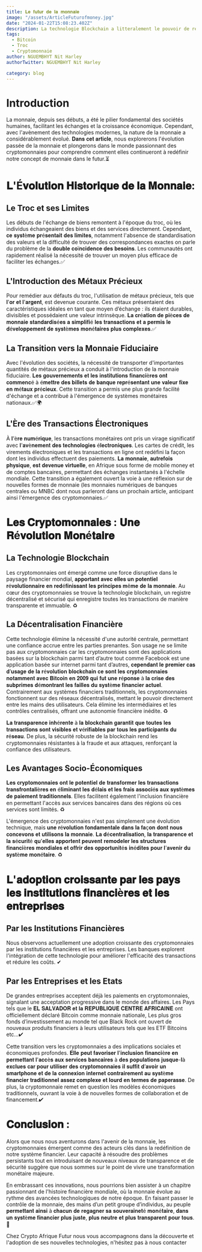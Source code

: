 ```yaml
---
title: 𝐋𝐞 𝐟𝐮𝐭𝐮𝐫 𝐝𝐞 𝐥𝐚 𝐦𝐨𝐧𝐧𝐚𝐢𝐞
image: "/assets/ArticleFuturofmoney.jpg"
date: "2024-01-22T15:08:23.402Z"
description: La technologie Blockchain a litteralement le pouvoir de redefinir la manière dont nous penserons le système financier du futur.
tags:
  - Bitcoin
  - Troc
  - Cryptomonnaie
author: NGUEMBHYT Nit Harley
authorTwitter: NGUEMBHYT Nit Harley

category: blog
---
```

# Introduction

La monnaie, depuis ses débuts, a été le pilier fondamental des sociétés humaines, facilitant les échanges et la croissance économique. Cependant, avec l'avènement des technologies modernes, la nature de la monnaie a considérablement évolué. 𝐃𝐚𝐧𝐬 𝐜𝐞𝐭 𝐚𝐫𝐭𝐢𝐜𝐥𝐞, nous explorerons l'évolution passée de la monnaie et plongerons dans le monde passionnant des cryptomonnaies pour comprendre comment elles continueront à redéfinir notre concept de monnaie dans le futur.⏳

# 𝐋'É𝐯𝐨𝐥𝐮𝐭𝐢𝐨𝐧 𝐇𝐢𝐬𝐭𝐨𝐫𝐢𝐪𝐮𝐞 𝐝𝐞 𝐥𝐚 𝐌𝐨𝐧𝐧𝐚𝐢𝐞:

## Le Troc et ses Limites

Les débuts de l'échange de biens remontent à l'époque du troc, où les individus échangeaient des biens et des services directement. Cependant, 𝐜𝐞 𝐬𝐲𝐬𝐭è𝐦𝐞 𝐩𝐫é𝐬𝐞𝐧𝐭𝐚𝐢𝐭 𝐝𝐞𝐬 𝐥𝐢𝐦𝐢𝐭𝐞𝐬, notamment l'absence de standardisation des valeurs et la difficulté de trouver des correspondances exactes on parle du problème de la 𝐝𝐨𝐮𝐛𝐥𝐞 𝐜𝐨ï𝐧𝐜𝐢𝐝𝐞𝐧𝐜𝐞 𝐝𝐞𝐬 𝐛𝐞𝐬𝐨𝐢𝐧𝐬. Les communautés ont rapidement réalisé la nécessité de trouver un moyen plus efficace de faciliter les échanges.✅

## L'Introduction des Métaux Précieux

Pour remédier aux défauts du troc, l'utilisation de métaux précieux, tels que 𝐥'𝐨𝐫 𝐞𝐭 𝐥'𝐚𝐫𝐠𝐞𝐧𝐭, est devenue courante. Ces métaux présentaient des caractéristiques idéales en tant que moyen d’échange : ils étaient durables, divisibles et possédaient une valeur intrinsèque. 𝐋𝐚 𝐜𝐫é𝐚𝐭𝐢𝐨𝐧 𝐝𝐞 𝐩𝐢è𝐜𝐞𝐬 𝐝𝐞 𝐦𝐨𝐧𝐧𝐚𝐢𝐞 𝐬𝐭𝐚𝐧𝐝𝐚𝐫𝐝𝐢𝐬é𝐞𝐬 𝐚 𝐬𝐢𝐦𝐩𝐥𝐢𝐟𝐢é 𝐥𝐞𝐬 𝐭𝐫𝐚𝐧𝐬𝐚𝐜𝐭𝐢𝐨𝐧𝐬 𝐞𝐭 𝐚 𝐩𝐞𝐫𝐦𝐢𝐬 𝐥𝐞 𝐝é𝐯𝐞𝐥𝐨𝐩𝐩𝐞𝐦𝐞𝐧𝐭 𝐝𝐞 𝐬𝐲𝐬𝐭è𝐦𝐞𝐬 𝐦𝐨𝐧é𝐭𝐚𝐢𝐫𝐞𝐬 𝐩𝐥𝐮𝐬 𝐜𝐨𝐦𝐩𝐥𝐞𝐱𝐞𝐬.✅

## La Transition vers la Monnaie Fiduciaire 

Avec l'évolution des sociétés, la nécessité de transporter d'importantes quantités de métaux précieux a conduit à l'introduction de la monnaie fiduciaire. 𝐋𝐞𝐬 𝐠𝐨𝐮𝐯𝐞𝐫𝐧𝐞𝐦𝐞𝐧𝐭𝐬 𝐞𝐭 𝐥𝐞𝐬 𝐢𝐧𝐬𝐭𝐢𝐭𝐮𝐭𝐢𝐨𝐧𝐬 𝐟𝐢𝐧𝐚𝐧𝐜𝐢è𝐫𝐞𝐬 𝐨𝐧𝐭 𝐜𝐨𝐦𝐦𝐞𝐧𝐜é à é𝐦𝐞𝐭𝐭𝐫𝐞 𝐝𝐞𝐬 𝐛𝐢𝐥𝐥𝐞𝐭𝐬 𝐝𝐞 𝐛𝐚𝐧𝐪𝐮𝐞 𝐫𝐞𝐩𝐫é𝐬𝐞𝐧𝐭𝐚𝐧𝐭 𝐮𝐧𝐞 𝐯𝐚𝐥𝐞𝐮𝐫 𝐟𝐢𝐱𝐞 𝐞𝐧 𝐦é𝐭𝐚𝐮𝐱 𝐩𝐫é𝐜𝐢𝐞𝐮𝐱. Cette transition a permis une plus grande facilité d'échange et a contribué à l'émergence de systèmes monétaires nationaux.✅🌍

## L'Ère des Transactions Électroniques

À 𝐥'è𝐫𝐞 𝐧𝐮𝐦é𝐫𝐢𝐪𝐮𝐞, les transactions monétaires ont pris un virage significatif avec 𝐥'𝐚𝐯è𝐧𝐞𝐦𝐞𝐧𝐭 𝐝𝐞𝐬 𝐭𝐞𝐜𝐡𝐧𝐨𝐥𝐨𝐠𝐢𝐞𝐬 é𝐥𝐞𝐜𝐭𝐫𝐨𝐧𝐢𝐪𝐮𝐞𝐬. Les cartes de crédit, les virements électroniques et les transactions en ligne ont redéfini la façon dont les individus effectuent des paiements. 𝐋𝐚 𝐦𝐨𝐧𝐧𝐚𝐢𝐞, 𝐚𝐮𝐭𝐫𝐞𝐟𝐨𝐢𝐬 𝐩𝐡𝐲𝐬𝐢𝐪𝐮𝐞, 𝐞𝐬𝐭 𝐝𝐞𝐯𝐞𝐧𝐮𝐞 𝐯𝐢𝐫𝐭𝐮𝐞𝐥𝐥𝐞, en Afrique sous forme de mobile money et de comptes bancaires, permettant des échanges instantanés à l'échelle mondiale. Cette transition a également ouvert la voie à une réflexion sur de nouvelles formes de monnaie (les monnaies numériques de banques centrales ou MNBC dont nous parleront dans un prochain article, anticipant ainsi l'émergence des cryptomonnaies.✅

# 𝐋𝐞𝐬 𝐂𝐫𝐲𝐩𝐭𝐨𝐦𝐨𝐧𝐧𝐚𝐢𝐞𝐬 : 𝐔𝐧𝐞 𝐑é𝐯𝐨𝐥𝐮𝐭𝐢𝐨𝐧 𝐌𝐨𝐧é𝐭𝐚𝐢𝐫𝐞 

## La Technologie Blockchain 

Les cryptomonnaies ont émergé comme une force disruptive dans le paysage financier mondial, 𝐚𝐩𝐩𝐨𝐫𝐭𝐚𝐧𝐭 𝐚𝐯𝐞𝐜 𝐞𝐥𝐥𝐞𝐬 𝐮𝐧 𝐩𝐨𝐭𝐞𝐧𝐭𝐢𝐞𝐥 𝐫é𝐯𝐨𝐥𝐮𝐭𝐢𝐨𝐧𝐧𝐚𝐢𝐫𝐞 𝐞𝐧 𝐫𝐞𝐝é𝐟𝐢𝐧𝐢𝐬𝐬𝐚𝐧𝐭 𝐥𝐞𝐬 𝐩𝐫𝐢𝐧𝐜𝐢𝐩𝐞𝐬 𝐦ê𝐦𝐞 𝐝𝐞 𝐥𝐚 𝐦𝐨𝐧𝐧𝐚𝐢𝐞.
Au cœur des cryptomonnaies se trouve la technologie blockchain, un registre décentralisé et sécurisé qui enregistre toutes les transactions de manière transparente et immuable. ♻️

## La Décentralisation Financière 

Cette technologie élimine la nécessité d'une autorité centrale, permettant une confiance accrue entre les parties prenantes. Son usage ne se limite pas aux cryptomonnaies car les cryptomonnaies sont des applications basées sur la blockchain parmi tant d’autre tout comme Facebook est une application basée sur internet parmi tant d’autres, 𝐜𝐞𝐩𝐞𝐧𝐝𝐚𝐧𝐭 𝐥𝐞 𝐩𝐫𝐞𝐦𝐢𝐞𝐫 𝐜𝐚𝐬 𝐝’𝐮𝐬𝐚𝐠𝐞 𝐝𝐞 𝐥𝐚 𝐫é𝐯𝐨𝐥𝐮𝐭𝐢𝐨𝐧 𝐛𝐥𝐨𝐜𝐤𝐜𝐡𝐚𝐢𝐧 𝐜𝐞 𝐬𝐨𝐧𝐭 𝐥𝐞𝐬 𝐜𝐫𝐲𝐩𝐭𝐨𝐦𝐨𝐧𝐧𝐚𝐢𝐞𝐬 𝐧𝐨𝐭𝐚𝐦𝐦𝐞𝐧𝐭 𝐚𝐯𝐞𝐜 𝐁𝐢𝐭𝐜𝐨𝐢𝐧 𝐞𝐧 𝟐𝟎𝟎𝟗 𝐪𝐮𝐢 𝐟𝐮𝐭 𝐮𝐧𝐞 𝐫é𝐩𝐨𝐧𝐬𝐞 à 𝐥𝐚 𝐜𝐫𝐢𝐬𝐞 𝐝𝐞𝐬 𝐬𝐮𝐛𝐩𝐫𝐢𝐦𝐞𝐬 𝐝é𝐦𝐨𝐧𝐭𝐫𝐚𝐧𝐭 𝐥𝐞𝐬 𝐟𝐚𝐢𝐥𝐥𝐞𝐬 𝐝𝐮 𝐬𝐲𝐬𝐭è𝐦𝐞 𝐟𝐢𝐧𝐚𝐧𝐜𝐢𝐞𝐫 𝐚𝐜𝐭𝐮𝐞𝐥.
Contrairement aux systèmes financiers traditionnels, les cryptomonnaies fonctionnent sur des réseaux décentralisés, mettant le pouvoir directement entre les mains des utilisateurs. Cela élimine les intermédiaires et les contrôles centralisés, offrant une autonomie financière inédite. ♻️

𝐋𝐚 𝐭𝐫𝐚𝐧𝐬𝐩𝐚𝐫𝐞𝐧𝐜𝐞 𝐢𝐧𝐡é𝐫𝐞𝐧𝐭𝐞 à 𝐥𝐚 𝐛𝐥𝐨𝐜𝐤𝐜𝐡𝐚𝐢𝐧 𝐠𝐚𝐫𝐚𝐧𝐭𝐢𝐭 𝐪𝐮𝐞 𝐭𝐨𝐮𝐭𝐞𝐬 𝐥𝐞𝐬 𝐭𝐫𝐚𝐧𝐬𝐚𝐜𝐭𝐢𝐨𝐧𝐬 𝐬𝐨𝐧𝐭 𝐯𝐢𝐬𝐢𝐛𝐥𝐞𝐬 𝐞𝐭 𝐯é𝐫𝐢𝐟𝐢𝐚𝐛𝐥𝐞𝐬 𝐩𝐚𝐫 𝐭𝐨𝐮𝐬 𝐥𝐞𝐬 𝐩𝐚𝐫𝐭𝐢𝐜𝐢𝐩𝐚𝐧𝐭𝐬 𝐝𝐮 𝐫é𝐬𝐞𝐚𝐮. De plus, la sécurité robuste de la blockchain rend les cryptomonnaies résistantes à la fraude et aux attaques, renforçant la confiance des utilisateurs.

## Les Avantages Socio-Économiques
𝐋𝐞𝐬 𝐜𝐫𝐲𝐩𝐭𝐨𝐦𝐨𝐧𝐧𝐚𝐢𝐞𝐬 𝐨𝐧𝐭 𝐥𝐞 𝐩𝐨𝐭𝐞𝐧𝐭𝐢𝐞𝐥 𝐝𝐞 𝐭𝐫𝐚𝐧𝐬𝐟𝐨𝐫𝐦𝐞𝐫 𝐥𝐞𝐬 𝐭𝐫𝐚𝐧𝐬𝐚𝐜𝐭𝐢𝐨𝐧𝐬 𝐭𝐫𝐚𝐧𝐬𝐟𝐫𝐨𝐧𝐭𝐚𝐥𝐢è𝐫𝐞𝐬 𝐞𝐧 é𝐥𝐢𝐦𝐢𝐧𝐚𝐧𝐭 𝐥𝐞𝐬 𝐝é𝐥𝐚𝐢𝐬 𝐞𝐭 𝐥𝐞𝐬 𝐟𝐫𝐚𝐢𝐬 𝐚𝐬𝐬𝐨𝐜𝐢é𝐬 𝐚𝐮𝐱 𝐬𝐲𝐬𝐭è𝐦𝐞𝐬 𝐝𝐞 𝐩𝐚𝐢𝐞𝐦𝐞𝐧𝐭 𝐭𝐫𝐚𝐝𝐢𝐭𝐢𝐨𝐧𝐧𝐞𝐥𝐬. Elles facilitent également l'inclusion financière en permettant l'accès aux services bancaires dans des régions où ces services sont limités. ♻️

L'émergence des cryptomonnaies n'est pas simplement une évolution technique, mais 𝐮𝐧𝐞 𝐫é𝐯𝐨𝐥𝐮𝐭𝐢𝐨𝐧 𝐟𝐨𝐧𝐝𝐚𝐦𝐞𝐧𝐭𝐚𝐥𝐞 𝐝𝐚𝐧𝐬 𝐥𝐚 𝐟𝐚ç𝐨𝐧 𝐝𝐨𝐧𝐭 𝐧𝐨𝐮𝐬 𝐜𝐨𝐧𝐜𝐞𝐯𝐨𝐧𝐬 𝐞𝐭 𝐮𝐭𝐢𝐥𝐢𝐬𝐨𝐧𝐬 𝐥𝐚 𝐦𝐨𝐧𝐧𝐚𝐢𝐞. 𝐋𝐚 𝐝é𝐜𝐞𝐧𝐭𝐫𝐚𝐥𝐢𝐬𝐚𝐭𝐢𝐨𝐧, 𝐥𝐚 𝐭𝐫𝐚𝐧𝐬𝐩𝐚𝐫𝐞𝐧𝐜𝐞 𝐞𝐭 𝐥𝐚 𝐬é𝐜𝐮𝐫𝐢𝐭é 𝐪𝐮'𝐞𝐥𝐥𝐞𝐬 𝐚𝐩𝐩𝐨𝐫𝐭𝐞𝐧𝐭 𝐩𝐞𝐮𝐯𝐞𝐧𝐭 𝐫𝐞𝐦𝐨𝐝𝐞𝐥𝐞𝐫 𝐥𝐞𝐬 𝐬𝐭𝐫𝐮𝐜𝐭𝐮𝐫𝐞𝐬 𝐟𝐢𝐧𝐚𝐧𝐜𝐢è𝐫𝐞𝐬 𝐦𝐨𝐧𝐝𝐢𝐚𝐥𝐞𝐬 𝐞𝐭 𝐨𝐟𝐟𝐫𝐢𝐫 𝐝𝐞𝐬 𝐨𝐩𝐩𝐨𝐫𝐭𝐮𝐧𝐢𝐭é𝐬 𝐢𝐧é𝐝𝐢𝐭𝐞𝐬 𝐩𝐨𝐮𝐫 𝐥'𝐚𝐯𝐞𝐧𝐢𝐫 𝐝𝐮 𝐬𝐲𝐬𝐭è𝐦𝐞 𝐦𝐨𝐧é𝐭𝐚𝐢𝐫𝐞. ♻️

# 𝐋'𝐚𝐝𝐨𝐩𝐭𝐢𝐨𝐧 𝐜𝐫𝐨𝐢𝐬𝐬𝐚𝐧𝐭𝐞 𝐩𝐚𝐫 𝐥𝐞𝐬 𝐩𝐚𝐲𝐬 𝐥𝐞𝐬 𝐢𝐧𝐬𝐭𝐢𝐭𝐮𝐭𝐢𝐨𝐧𝐬 𝐟𝐢𝐧𝐚𝐧𝐜𝐢è𝐫𝐞𝐬 𝐞𝐭 𝐥𝐞𝐬 𝐞𝐧𝐭𝐫𝐞𝐩𝐫𝐢𝐬𝐞𝐬

## Par les Institutions Financières

Nous observons actuellement une adoption croissante des cryptomonnaies par les institutions financières et les entreprises. Les banques explorent l'intégration de cette technologie pour améliorer l'efficacité des transactions et réduire les coûts. ✔

## Par les Entreprises et les Etats

De grandes entreprises acceptent déjà les paiements en cryptomonnaies, signalant une acceptation progressive dans le monde des affaires. Les Pays tels que le 𝐄𝐋 𝐒𝐀𝐋𝐕𝐀𝐃𝐎𝐑 𝐞𝐭 𝐥𝐚 𝐑𝐄𝐏𝐔𝐁𝐋𝐈𝐐𝐔𝐄 𝐂𝐄𝐍𝐓𝐑𝐄 𝐀𝐅𝐑𝐈𝐂𝐀𝐈𝐍𝐄 ont officiellement déclaré Bitcoin comme monnaie nationale, Les plus gros fonds d’investissement au monde tel que Black Rock ont ouvert de nouveaux produits financiers à leurs utilisateurs tels que les ETF Bitcoins etc…✔

Cette transition vers les cryptomonnaies a des implications sociales et économiques profondes. 𝐄𝐥𝐥𝐞 𝐩𝐞𝐮𝐭 𝐟𝐚𝐯𝐨𝐫𝐢𝐬𝐞𝐫 𝐥'𝐢𝐧𝐜𝐥𝐮𝐬𝐢𝐨𝐧 𝐟𝐢𝐧𝐚𝐧𝐜𝐢è𝐫𝐞 𝐞𝐧 𝐩𝐞𝐫𝐦𝐞𝐭𝐭𝐚𝐧𝐭 𝐥'𝐚𝐜𝐜è𝐬 𝐚𝐮𝐱 𝐬𝐞𝐫𝐯𝐢𝐜𝐞𝐬 𝐛𝐚𝐧𝐜𝐚𝐢𝐫𝐞𝐬 à 𝐝𝐞𝐬 𝐩𝐨𝐩𝐮𝐥𝐚𝐭𝐢𝐨𝐧𝐬 𝐣𝐮𝐬𝐪𝐮𝐞-𝐥à 𝐞𝐱𝐜𝐥𝐮𝐞𝐬 𝐜𝐚𝐫 𝐩𝐨𝐮𝐫 𝐮𝐭𝐢𝐥𝐢𝐬𝐞𝐫 𝐝𝐞𝐬 𝐜𝐫𝐲𝐩𝐭𝐨𝐦𝐨𝐧𝐧𝐚𝐢𝐞𝐬 𝐢𝐥 𝐬𝐮𝐟𝐟𝐢𝐭 𝐝’𝐚𝐯𝐨𝐢𝐫 𝐮𝐧 𝐬𝐦𝐚𝐫𝐭𝐩𝐡𝐨𝐧𝐞 𝐞𝐭 𝐝𝐞 𝐥𝐚 𝐜𝐨𝐧𝐧𝐞𝐱𝐢𝐨𝐧 𝐢𝐧𝐭𝐞𝐫𝐧𝐞𝐭 𝐜𝐨𝐧𝐭𝐫𝐚𝐢𝐫𝐞𝐦𝐞𝐧𝐭 𝐚𝐮 𝐬𝐲𝐬𝐭è𝐦𝐞 𝐟𝐢𝐧𝐚𝐧𝐜𝐢𝐞𝐫 𝐭𝐫𝐚𝐝𝐢𝐭𝐢𝐨𝐧𝐧𝐞𝐥 𝐚𝐬𝐬𝐞𝐳 𝐜𝐨𝐦𝐩𝐥𝐞𝐱𝐞 𝐞𝐭 𝐥𝐨𝐮𝐫𝐝 𝐞𝐧 𝐭𝐞𝐫𝐦𝐞𝐬 𝐝𝐞 𝐩𝐚𝐩𝐞𝐫𝐚𝐬𝐬𝐞. De plus, la cryptomonnaie remet en question les modèles économiques traditionnels, ouvrant la voie à de nouvelles formes de collaboration et de financement.✔

# 𝐂𝐨𝐧𝐜𝐥𝐮𝐬𝐢𝐨𝐧 :

Alors que nous nous aventurons dans l'avenir de la monnaie, les cryptomonnaies émergent comme des acteurs clés dans la redéfinition de notre système financier. Leur capacité à résoudre des problèmes persistants tout en introduisant de nouveaux niveaux de transparence et de sécurité suggère que nous sommes sur le point de vivre une transformation monétaire majeure.

En embrassant ces innovations, nous pourrions bien assister à un chapitre passionnant de l'histoire financière mondiale, où la monnaie évolue au rythme des avancées technologiques de notre époque.
En faisant passer le contrôle de la monnaie, des mains d’un petit groupe d’individus, au peuple 𝐩𝐞𝐫𝐦𝐞𝐭𝐭𝐚𝐧𝐭 𝐚𝐢𝐧𝐬𝐢 à 𝐜𝐡𝐚𝐜𝐮𝐧 𝐝𝐞 𝐫𝐞𝐠𝐚𝐠𝐧𝐞𝐫 𝐬𝐚 𝐬𝐨𝐮𝐯𝐞𝐫𝐚𝐢𝐧𝐞𝐭é 𝐦𝐨𝐧é𝐭𝐚𝐢𝐫𝐞, 𝐝𝐚𝐧𝐬 𝐮𝐧 𝐬𝐲𝐬𝐭è𝐦𝐞 𝐟𝐢𝐧𝐚𝐧𝐜𝐢𝐞𝐫 𝐩𝐥𝐮𝐬 𝐣𝐮𝐬𝐭𝐞, 𝐩𝐥𝐮𝐬 𝐧𝐞𝐮𝐭𝐫𝐞 𝐞𝐭 𝐩𝐥𝐮𝐬 𝐭𝐫𝐚𝐧𝐬𝐩𝐚𝐫𝐞𝐧𝐭 𝐩𝐨𝐮𝐫 𝐭𝐨𝐮𝐬.🔐

Chez Crypto Afrique Futur nous vous accompagnons dans la découverte et l'adoption de ses nouvelles technologies, n'hésitez pas à nous contacter


